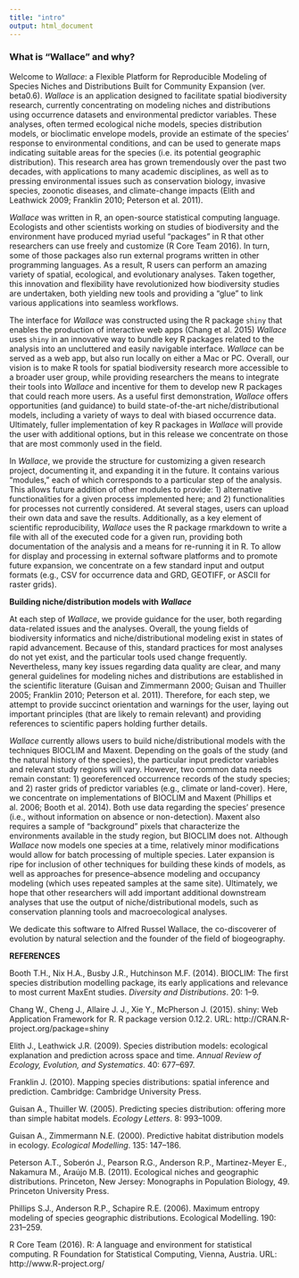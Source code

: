 ```yaml
---
title: "intro"
output: html_document
---
```


### **What is “Wallace” and why?**  

Welcome to *Wallace*: a Flexible Platform for Reproducible Modeling of Species Niches and Distributions Built for Community Expansion (ver. beta0.6). *Wallace* is an application designed to facilitate spatial biodiversity research, currently concentrating on modeling niches and distributions using occurrence datasets and environmental predictor variables. These analyses, often termed ecological niche models, species distribution models, or bioclimatic envelope models, provide an estimate of the species’ response to environmental conditions, and can be used to generate maps indicating suitable areas for the species (i.e. its potential geographic distribution). This research area has grown tremendously over the past two decades, with applications to many academic disciplines, as well as to pressing environmental issues such as conservation biology, invasive species, zoonotic diseases, and climate-change impacts (Elith and Leathwick 2009; Franklin 2010; Peterson et al. 2011).

*Wallace* was written in R, an open-source statistical computing language. Ecologists and other scientists working on studies of biodiversity and the environment have produced myriad useful “packages” in R that other researchers can use freely and customize (R Core Team 2016). In turn, some of those packages also run external programs written in other programming languages. As a result, R users can perform an amazing variety of spatial, ecological, and evolutionary analyses. Taken together, this innovation and flexibility have revolutionized how biodiversity studies are undertaken, both yielding new tools and providing a “glue” to link various applications into seamless workflows.

The interface for *Wallace* was constructed using the R package `shiny` that enables the production of interactive web apps (Chang et al. 2015) *Wallace* uses `shiny` in an innovative way to bundle key R packages related to the analysis into an uncluttered and easily navigable interface. *Wallace* can be served as a web app, but also run locally on either a Mac or PC. Overall, our vision is to make R tools for spatial biodiversity research more accessible to a broader user group, while providing researchers the means to integrate their tools into *Wallace* and incentive for them to develop new R packages that could reach more users. As a useful first demonstration, *Wallace* offers opportunities (and guidance) to build state-of-the-art niche/distributional models, including a variety of ways to deal with biased occurrence data. Ultimately, fuller implementation of key R packages in *Wallace* will provide the user with additional options, but in this release we concentrate on those that are most commonly used in the field.

In *Wallace*, we provide the structure for customizing a given research project, documenting it, and expanding it in the future. It contains various “modules,” each of which corresponds to a particular step of the analysis. This allows future addition of other modules to provide: 1) alternative functionalities for a given process implemented here; and 2) functionalities for processes not currently considered. At several stages, users can upload their own data and save the results. Additionally, as a key element of scientific reproducibility, *Wallace* uses the R package rmarkdown to write a file with all of the executed code for a given run, providing both documentation of the analysis and a means for re-running it in R. To allow for display and processing in external software platforms and to promote future expansion, we concentrate on a few standard input and output formats (e.g., CSV for occurrence data and GRD, GEOTIFF, or ASCII for raster grids).

**Building niche/distribution models with *Wallace***  

At each step of *Wallace*, we provide guidance for the user, both regarding data-related issues and the analyses. Overall, the young fields of biodiversity informatics and niche/distributional modeling exist in states of rapid advancement. Because of this, standard practices for most analyses do not yet exist, and the particular tools used change frequently. Nevertheless, many key issues regarding data quality are clear, and many general guidelines for modeling niches and distributions are established in the scientific literature (Guisan and Zimmermann 2000; Guisan and Thuiller 2005; Franklin 2010; Peterson et al. 2011). Therefore, for each step, we attempt to provide succinct orientation and warnings for the user, laying out important principles (that are likely to remain relevant) and providing references to scientific papers holding further details.

*Wallace* currently allows users to build niche/distributional models with the techniques BIOCLIM and Maxent. Depending on the goals of the study (and the natural history of the species), the particular input predictor variables and relevant study regions will vary. However, two common data needs remain constant: 1) georeferenced occurrence records of the study species; and 2) raster grids of predictor variables (e.g., climate or land-cover). Here, we concentrate on implementations of BIOCLIM and Maxent (Phillips et al. 2006; Booth et al. 2014). Both use data regarding the species’ presence (i.e., without information on absence or non-detection). Maxent also requires a sample of “background” pixels that characterize the environments available in the study region, but BIOCLIM does not. Although *Wallace* now models one species at a time, relatively minor modifications would allow for batch processing of multiple species. Later expansion is ripe for inclusion of other techniques for building these kinds of models, as well as approaches for presence–absence modeling and occupancy modeling (which uses repeated samples at the same site). Ultimately, we hope that other researchers will add important additional downstream analyses that use the output of niche/distributional models, such as conservation planning tools and macroecological analyses.

We dedicate this software to Alfred Russel Wallace, the co-discoverer of evolution by natural selection and the founder of the field of biogeography.

**REFERENCES**

Booth T.H., Nix H.A., Busby J.R., Hutchinson M.F. (2014). BIOCLIM: The first species distribution modelling package, its early applications and relevance to most current MaxEnt studies. *Diversity and Distributions*. 20: 1–9.

Chang W., Cheng J., Allaire J. J., Xie Y., McPherson J. (2015). shiny: Web Application Framework for R. R package version 0.12.2. URL: http://CRAN.R-project.org/package=shiny

Elith J., Leathwick J.R. (2009). Species distribution models: ecological explanation and prediction across space and time. *Annual Review of Ecology, Evolution, and Systematics*. 40: 677–697.

Franklin J. (2010). Mapping species distributions: spatial inference and prediction. Cambridge: Cambridge University Press.

Guisan A., Thuiller W. (2005). Predicting species distribution: offering more than simple habitat models. *Ecology Letters*. 8: 993–1009.

Guisan A., Zimmermann N.E. (2000). Predictive habitat distribution models in ecology. *Ecological Modelling*. 135: 147–186.

Peterson A.T., Soberón J., Pearson R.G., Anderson R.P., Martinez-Meyer E., Nakamura M., Araújo M.B. (2011). Ecological niches and geographic distributions. Princeton, New Jersey: Monographs in Population Biology, 49. Princeton University Press.

Phillips S.J., Anderson R.P., Schapire R.E. (2006). Maximum entropy modeling of species geographic distributions. Ecological Modelling. 190: 231–259.

R Core Team (2016). R: A language and environment for statistical computing. R Foundation for Statistical Computing, Vienna, Austria. URL: http://www.R-project.org/
